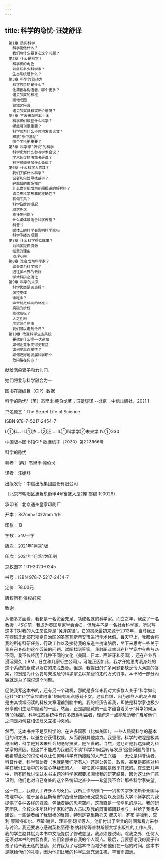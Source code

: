 ```yaml
---
---
---
```

title: 科学的隐忧-汪婕舒译
---


```
　第1章 质问科学
　　科学能做什么？
　　我们为什么要关心这个问题？
　第2章 什么是科学？
　　科学家的角色
　　到底有多少科学家？
　　生态系统是什么？
　第3章 科学的驱动力
　　科学的目的是什么？
　　化简者与构造者，哪个更多？
　　诺贝尔奖的标准
　　画地成图
　　领域之兴衰
　　诺贝尔奖具有实用价值吗？
　第4章 不发表就死路一条
　　科学家们读些什么科学？
　　哪些期刊很重要？
　　科学家为什么不停地发表论文？
　　释放“瓶中基尼”
　　哪个学科更重要？
　第5章 科学家“听说”的科学
　　科学家为什么参与学术会议？
　　学术会议的决策者是谁？
　　科学家想参加什么会议？
　第6章 什么科学入你耳？
　　我们了解什么科学？
　　记者从何处寻找故事？
　　轻飘飘的市场推广
　　什么故事能成为新闻报道的好材料？
　　谁负责科学故事的准确性？
　　有何干系？
　　科学品牌的崛起
　　追求争议
　　责任在何处？
　　什么媒体最适合科学传播？
　　科普书
　　媒体上的科学会影响科学家吗
　　科学传播的瓶颈
　第7章 什么科学得以成事？
　　为科学提供资源
　　经费的理由
　　选择方向
　第8章 谁会成为科学家？
　　谁会成为科学家？
　　通往学术界的云梯
　　学术科研之演化
　第9章 科学的未来
　　科学状态是否良好？
　　张拉整体
　　谁吃谁？
　　谁来制定成功的标准？
　　突破的步伐
　　修改指标？
　　人之胜利
　　不可同日而语
　　我们何以走到今日？
　第10章 改变科学生态系统
　　要改变什么呢——大杂烩
　　如何让竞争变得更有益
　　如何提高连接性？
　　如何更好地发展科学职业
　　敢问路在何方？
```







献给我的妻子和女儿们，

她们将爱与科学融合为一




图书在版编目（CIP）数据





科学的隐忧/（英）杰里米·鲍伯戈著；汪婕舒译.--北京：中信出版社，2021.1

书名原文：The Secret Life of Science

ISBN 978-7-5217-2454-7

Ⅰ.①科… Ⅱ.①杰… ②汪… Ⅲ.①科学学②未来学 Ⅳ.①G30



中国版本图书馆CIP 数据核字（2020）第223566号





科学的隐忧

著者：［英］杰里米·鲍伯戈

译者：汪婕舒

出版发行：中信出版集团股份有限公司

（北京市朝阳区惠新东街甲4号富盛大厦2座 邮编 100029）

承印者：北京通州皇家印刷厂

开本：787mm×1092mm 1/16

印张：18

字数：240千字

版次：2021年1月第1版

印次：2021年1月第1次印刷

京权图字：01-2020-0245

书号：ISBN 978-7-5217-2454-7

定价：78.00元

版权所有·侵权必究


致谢


从诸多方面看，我都是一名资金充足、功成名就的科学家。而立之年，我成了一名教授；45岁前，我成为英国皇家学会会员。但我并不是一名社会科学家，所以写这本书对我的人生来说算是“另辟蹊径”。它的灵感最初来源于2012年，当时我正在西班牙北部巴斯克自治区的圣塞瓦斯蒂安市进行学术休假。每天早上，我都会将我的所有科研任务、行政工作以及接待我的东道主抛诸脑后，坐下来思考一些关于我自己身处的这个系统的问题，试图找到答案。我的职业生涯在科学家中有些与众不同，我不仅经历了几种不同的文化（美国、日本、西班牙和英国），还在产业界浸淫颇久（IBM、日立和几家衍生公司）。可能正因如此，我才开始思考我身处的这个系统的组成以及它的来龙去脉。但是，我提出的许多问题都缺乏令人满意的答案，特别是为什么我每天接触的科学家会以某些特定的方式行事。本书的一部分内容就是为了探讨这个问题。

促使我写这本书的，还有另一个动机，那就是多年来我对大多数人关于“科学如何运转”和“科学家应做何事”的固有观点感到不安。这很自然，因为那些人的观点都是由其惯常阅读的科技文章灌输到脑中的。我的经历告诉我，即使是科学家也极少分享他们生活中隐藏的一面，然而，正是那隐藏的一面才蕴含着关于“科学如何运转”的秘密。科学生态系统中有许多既得利益者，理解这一点能帮助我们理解他们之间是如何互相促进又互相冲突的。

然而，这本书并不是反科学的。在许多国家（比如美国），一些人质疑科学的基本目的和方法，以避免它获得权威，从而削弱其他势力。我坚信，科学的进程是极其稳固的，科学是对未来社会的绝好投资，是至善的。当然，这也正是我选择成为科学家的原因。但这并不能成为我避而不谈“科学如何运转与发展”这些问题的借口。我希望此处的讨论可以让任何与科学有所接触的人产生兴趣——无论是科普读者、科普作者、科学赞助者（也就是我们所有人）还是公务员、政客，甚至是那些对科学在我们生活中的地位心存疑虑的人——哪怕这种接触是微乎其微的。在过去几年中，所有同我讨论过本书主题的科学家都要求阅读我的研究结果，因为这让他们意识到，他们也对自己身处的这个系统知之甚少——希望我不会让那些科学家失望。

这一路上，我得到了许多人的支持。我所工作的部门——剑桥大学多纳斯蒂亚国际物理中心、位于圣塞瓦斯蒂安的西班牙国家研究委员会以及剑桥大学耶稣学院为我提供了各种各样的资源，包括安静的思考空间，这简直是一份罕见的厚礼。我的研究团队、全校众多年轻科学家和行政人员以及我的同事都踊跃参与，并给了我很多建议。一些读者给了我很棒的反馈，特别是克里斯托夫·费夫尔、罗布·芬德利、查利·康斯特布尔、西蒙·谢弗、理查德·琼斯等人，他们付出了宝贵的时间和精力来参与讨论。我还要衷心感谢英格丽德·格纳利希等普林斯顿大学出版社的工作人员。我的学生赵其斌为本书中文版提供了修改意见。我必须要说明，除我之外，任何人无须对本书的内容负责，它们全部来自我的个人观点。最后，我要感谢我的妻子和孩子给予我无私的鼓励，允许我为了写这本书而减少和他们在一起的时间。这本书是献给他们的礼物，因为他们让我的科学生涯充满生机，丰富而圆满。